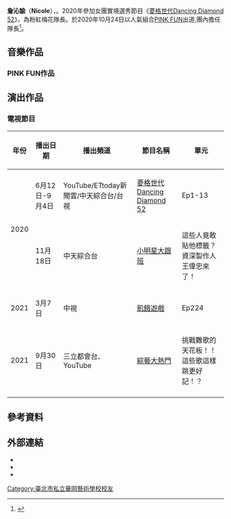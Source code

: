 {{Merge to|PINK FUN|time=2020-12-30}}
{{藝人
| 姓名 = 詹沁諭
| 類型 = 女藝人
| 圖片 =Nicole202110.jpg
| 圖片尺寸 = 
| 羅馬拼音 = Zhan Qin Yu
| 英文名 = Nicole
| 暱稱 = 班長/妮扣
| 國籍 = {{ROC}}
| 出生日期 = {{Birth_date_and_age|2001|6|13}}
| 出生地點 = {{TWN}}[[台北市|台北市]]
| 教育程度 = [[台北市|台北市]][[私立|私立]][[華岡藝校|華岡藝校]]表演藝術科街舞組<br>[[天主教輔仁大學|天主教輔仁大學]]英國語文系
| 音樂類型 = [[華語流行音樂|華語流行音樂]]
| 職業 = [[學生|學生]]、[[歌手|歌手]]
| 語言 = [[中華民國國語|國語]]、[[英語|英語]]
| 演奏樂器 = 烏克麗麗
| 活躍年代 = 2020年至今
| 唱片公司 = [[台灣索尼音樂娛樂|台灣索尼音樂娛樂]]
| 經紀公司 = 金星文創<br>[[金星娛樂|野火娛樂]]（2020年-至今）
| 網站 = 
| 音樂專輯 = 
| 相關團體 = [[PINK_FUN|PINK FUN]]
| imdb = 
}}
'''詹沁諭'''（'''Nicole'''），{{BD|2001年|6月13日||}}。2020年參加女團實境選秀節目《[[菱格世代Dancing_Diamond_52|菱格世代Dancing Diamond 52]]》，為粉紅梅花隊長。於2020年10月24日以人氣組合[[PINK_FUN|PINK FUN]]出道,團內擔任隊長<ref>{{cite news |author1=鏡週刊 |title=女團親曝出道前辛酸！　收入歸零暫別家人…PINK FUN苦熬翻身出片 |url=https://star.ettoday.net/news/1842017 |accessdate=2020-12-31 |work=ETtoday星光雲 |date=2020-10-29 |archive-date=2020-11-01 |archive-url=https://web.archive.org/web/20201101122140/https://star.ettoday.net/news/1842017 |dead-url=no }}</ref>。

==音樂作品==
===PINK FUN作品===
{{For|《PINK FUN》之作品|PINK FUN#音樂作品}}

== 演出作品 ==
===電視節目===
{| class="wikitable" 
!年份
!播出日期
!播出頻道
!節目名稱
!單元
|-
| rowspan="2" |2020
|6月12日-9月4日
|YouTube/ETtoday新聞雲/中天綜合台/台視
|[[菱格世代Dancing_Diamond_52|菱格世代Dancing Diamond 52]]
|Ep1-13
|-  
|11月18日
|中天綜合台
|[[小明星大跟班|小明星大跟班]]
|這些人竟敢貼他標籤？資深製作人王偉忠來了！
|-
| rowspan="1" |2021
|3月7日
|中視
|[[飢餓遊戲_(電視節目)|飢餓遊戲]]
|Ep224
|-
|2021
|9月30日
|三立都會台、YouTube
|[[綜藝大熱門|綜藝大熱門]]
|挑戰難歌的天花板！！這些歌這樣跳更好記！？
|-   
|}

== 參考資料 ==
{{Reflist|2}}
==外部連結==
*{{facebook|DD52.Nicole|Nicole}}
*{{instagram|nicole__0613|Nicole}}
*{{YouTube|channel=UC4Em7lwOeJ2s3gksN5cWk7A}}

[[Category:臺北市私立華岡藝術學校校友|Category:臺北市私立華岡藝術學校校友]]